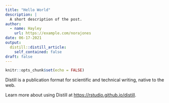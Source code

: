 ```yaml
---
title: "Hello World"
description: |
  A short description of the post.
author:
  - name: Hayley
    url: https://example.com/norajones
date: 06-17-2021
output:
  distill::distill_article:
    self_contained: false
draft: false
---
```



```r
knitr::opts_chunk$set(echo = FALSE)
```

Distill is a publication format for scientific and technical writing, native to the web.

Learn more about using Distill at <https://rstudio.github.io/distill>.


